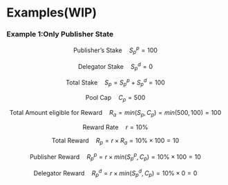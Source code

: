 
# Examples(WIP)


### Example 1:Only Publisher State

$$
\text{Publisher's Stake} \quad{S^p_p} = 100
$$

$$
\text{Delegator Stake} \quad{S^d_p} = 0
$$

$$
\text{Total Stake} \quad{S_p} = {S^p_p} + {S^d_p} = 100
$$

$$
\text{Pool Cap} \quad{C}_p = 500
$$

$$
\text{Total Amount eligible for Reward} \quad{R_a} = min({S}_p, {C}_p) = min(500, 100) = 100
$$




$$
\text{Reward Rate} \quad{r} = 10\%
$$

$$
\text{Total Reward} \quad{R_p} = {r} \times {R_a} = 10\% \times 100 = 10
$$

$$
\text{Publisher Reward} \quad{R^p_p} = {r} \times min({S^p_p}, {C}_p) = 10\% \times 100 = 10
$$

$$
\text{Delegator Reward} \quad{R^d_p} = {r} \times min({S^d_p}, {C}_p) = 10\% \times 0 = 0
$$